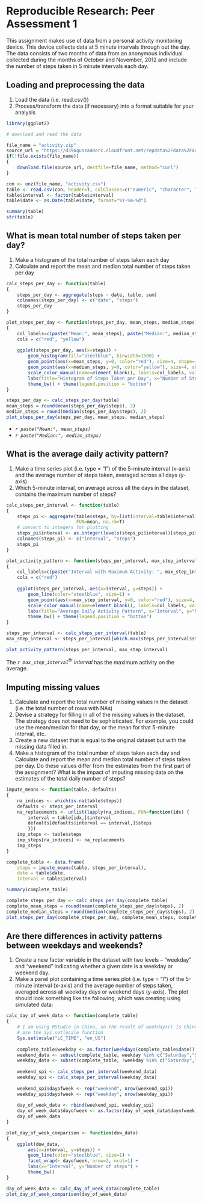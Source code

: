 # Reproducible Research: Peer Assessment 1

This assignment makes use of data from a personal activity monitoring device. This device collects data at 5 minute intervals through out the day. The data consists of two months of data from an anonymous individual collected during the months of October and November, 2012 and include the number of steps taken in 5 minute intervals each day.

## Loading and preprocessing the data

1. Load the data (i.e. read.csv())
2. Process/transform the data (if necessary) into a format suitable for your analysis

```r
library(ggplot2)

# download and read the data

file_name = "activity.zip"
source_url = "https://d396qusza40orc.cloudfront.net/repdata%2Fdata%2Factivity.zip"
if(!file.exists(file_name))
{
    download.file(source_url, destfile=file_name, method="curl")
}

con <- unz(file_name, "activity.csv")
table <- read.csv(con, header=T, colClasses=c("numeric", "character", "numeric"))
table$interval <- factor(table$interval)
table$date <- as.Date(table$date, format="%Y-%m-%d")
```

```r
summary(table)
str(table)
```

## What is mean total number of steps taken per day?

1. Make a histogram of the total number of steps taken each day
2. Calculate and report the mean and median total number of steps taken per day

```r
calc_steps_per_day <- function(table)
{
    steps_per_day <- aggregate(steps ~ date, table, sum)
    colnames(steps_per_day) <- c("date", "steps")
    steps_per_day
}

plot_steps_per_day <- function(steps_per_day, mean_steps, median_steps)
{
    col_labels=c(paste("Mean:", mean_steps), paste("Median:", median_steps))
    cols = c("red", "yellow")
    
    ggplot(steps_per_day, aes(x=steps)) + 
        geom_histogram(fill="steelblue", binwidth=1500) + 
        geom_point(aes(x=mean_steps, y=0, color="red"), size=4, shape=15) + 
        geom_point(aes(x=median_steps, y=0, color="yellow"), size=4, shape=15) + 
        scale_color_manual(name=element_blank(), labels=col_labels, values=cols) + 
        labs(title="Histogram of Steps Taken per Day", x="Number of Steps", y="Count") + 
        theme_bw() + theme(legend.position = "bottom")    
}

steps_per_day <- calc_steps_per_day(table)
mean_steps = round(mean(steps_per_day$steps), 2)
median_steps = round(median(steps_per_day$steps), 2)
plot_steps_per_day(steps_per_day, mean_steps, median_steps)
```

- *`r paste("Mean:", mean_steps)`*
- *`r paste("Median:", median_steps)`*

## What is the average daily activity pattern?

1. Make a time series plot (i.e. type = "l") of the 5-minute interval (x-axis) and the average number of steps taken, averaged across all days (y-axis)
2. Which 5-minute interval, on average across all the days in the dataset, contains the maximum number of steps?

```r
calc_steps_per_interval <- function(table)
{
    steps_pi <- aggregate(table$steps, by=list(interval=table$interval),
                          FUN=mean, na.rm=T)
    # convert to integers for plotting
    steps_pi$interval <- as.integer(levels(steps_pi$interval)[steps_pi$interval])
    colnames(steps_pi) <- c("interval", "steps")
    steps_pi
}

plot_activity_pattern <- function(steps_per_interval, max_step_interval)
{
    col_labels=c(paste("Interval with Maximum Activity: ", max_step_interval))
    cols = c("red")
    
    ggplot(steps_per_interval, aes(x=interval, y=steps)) +   
        geom_line(color="steelblue", size=1) +  
        geom_point(aes(x=max_step_interval, y=0, color="red"), size=4, shape=15) +  
        scale_color_manual(name=element_blank(), labels=col_labels, values=cols) +     
        labs(title="Average Daily Activity Pattern", x="Interval", y="Number of steps") +  
        theme_bw() + theme(legend.position = "bottom")
}

steps_per_interval <- calc_steps_per_interval(table)
max_step_interval <- steps_per_interval[which.max(steps_per_interval$steps),]$interval

plot_activity_pattern(steps_per_interval, max_step_interval)
```

The *`r max_step_interval`<sup>th</sup> interval* has the maximum activity on the average.

## Imputing missing values

1. Calculate and report the total number of missing values in the dataset (i.e. the total number of rows with NAs)
2. Devise a strategy for filling in all of the missing values in the dataset. The strategy does not need to be sophisticated. For example, you could use the mean/median for that day, or the mean for that 5-minute interval, etc.
3. Create a new dataset that is equal to the original dataset but with the missing data filled in.
4. Make a histogram of the total number of steps taken each day and Calculate and report the mean and median total number of steps taken per day. Do these values differ from the estimates from the first part of the assignment? What is the impact of imputing missing data on the estimates of the total daily number of steps?

```r
impute_means <- function(table, defaults)
{
    na_indices <- which(is.na(table$steps))
    defaults <- steps_per_interval
    na_replacements <- unlist(lapply(na_indices, FUN=function(idx) {
        interval = table[idx,]$interval
        defaults[defaults$interval == interval,]$steps
        }))
    imp_steps <- table$steps
    imp_steps[na_indices] <- na_replacements
    imp_steps
}

complete_table <- data.frame(  
    steps = impute_means(table, steps_per_interval),
    date = table$date,
    interval = table$interval)
```

```r
summary(complete_table)
```
```r
complete_steps_per_day <- calc_steps_per_day(complete_table)
complete_mean_steps = round(mean(complete_steps_per_day$steps), 2)
complete_median_steps = round(median(complete_steps_per_day$steps), 2)
plot_steps_per_day(complete_steps_per_day, complete_mean_steps, complete_median_steps)
```

## Are there differences in activity patterns between weekdays and weekends?

1. Create a new factor variable in the dataset with two levels – “weekday” and “weekend” indicating whether a given date is a weekday or weekend day.
2. Make a panel plot containing a time series plot (i.e. type = "l") of the 5-minute interval (x-axis) and the average number of steps taken, averaged across all weekday days or weekend days (y-axis). The plot should look something like the following, which was creating using simulated data:

```r
calc_day_of_week_data <- function(complete_table)
{
    # I am using RStudio in China, so the result of weekdays() is Chinese.
    # Use the Sys.setlocale function
    Sys.setlocale("LC_TIME", "en_US")
    
    complete_table$weekday <- as.factor(weekdays(complete_table$date))
    weekend_data <- subset(complete_table, weekday %in% c("Saturday","Sunday"))
    weekday_data <- subset(complete_table, !weekday %in% c("Saturday","Sunday"))
    
    weekend_spi <- calc_steps_per_interval(weekend_data)
    weekday_spi <- calc_steps_per_interval(weekday_data)
    
    weekend_spi$dayofweek <- rep("weekend", nrow(weekend_spi))
    weekday_spi$dayofweek <- rep("weekday", nrow(weekday_spi))
    
    day_of_week_data <- rbind(weekend_spi, weekday_spi)
    day_of_week_data$dayofweek <- as.factor(day_of_week_data$dayofweek)
    day_of_week_data
}

plot_day_of_week_comparison <- function(dow_data)
{
    ggplot(dow_data, 
        aes(x=interval, y=steps)) + 
        geom_line(color="steelblue", size=1) + 
        facet_wrap(~ dayofweek, nrow=2, ncol=1) +
        labs(x="Interval", y="Number of steps") +
        theme_bw()
}

day_of_week_data <- calc_day_of_week_data(complete_table)
plot_day_of_week_comparison(day_of_week_data)
```
